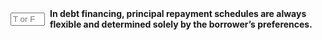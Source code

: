 ::: {.question-block}

<form onsubmit="event.preventDefault(); checkAnswerBox('module6_tf_q043','F')" style="display: flex; align-items: center; gap: 8px;">
<input type="text" id="module6_tf_q043" name="module6_tf_q043" maxlength="1" placeholder="T or F" style="width: 55px;" data-correct-answer="F" /> 
<label for="module6_tf_q043"><strong>In debt financing, principal repayment schedules are always flexible and determined solely by the borrower’s preferences.</strong></label>
</form>

<div id="feedback-module6_tf_q043" class="feedback" data-status="" style="display:none;">
This is FALSE. Repayment schedules are defined by the loan or bond contract, not by the borrower’s discretion.
</div>

:::
